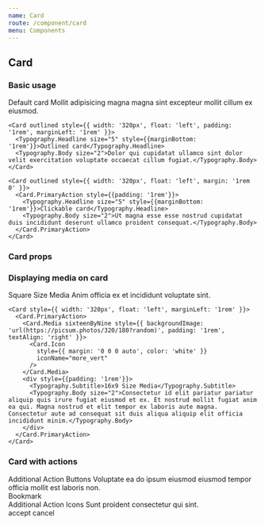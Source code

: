 ```yaml
---
name: Card
route: /component/card
menu: Components
---
```



## Card

### Basic usage
<Playground>
  <div style={{ display: 'inline-block' }}>
    <Card style={{ width: '320px', float: 'left', padding: '1rem', }}>
      <Typography.Headline size="5" style={{marginBottom: '1rem'}}>Default card</Typography.Headline>
      <Typography.Body size="2">Mollit adipisicing magna magna sint excepteur mollit cillum ex eiusmod.</Typography.Body>
    </Card>

    <Card outlined style={{ width: '320px', float: 'left', padding: '1rem', marginLeft: '1rem' }}>
      <Typography.Headline size="5" style={{marginBottom: '1rem'}}>Outlined card</Typography.Headline>
      <Typography.Body size="2">Dolor qui cupidatat ullamco sint dolor velit exercitation voluptate occaecat cillum fugiat.</Typography.Body>
    </Card>

    <Card outlined style={{ width: '320px', float: 'left', margin: '1rem 0' }}>
      <Card.PrimaryAction style={{padding: '1rem'}}>
        <Typography.Headline size="5" style={{marginBottom: '1rem'}}>Clickable card</Typography.Headline>
        <Typography.Body size="2">Ut magna esse esse nostrud cupidatat duis incididunt deserunt ullamco proident consequat.</Typography.Body>
      </Card.PrimaryAction>
    </Card>
  </div>
</Playground>

### Card props
<PropsTable of={CardBody} />

### Displaying media on card
<Playground>
  <div style={{ display: 'inline-block' }}>
    <Card style={{ width: '320px', float: 'left' }}>
      <Card.PrimaryAction>
        <Card.Media square style={{ backgroundImage: 'url(https://picsum.photos/320?random)', padding: '1rem', textAlign: 'right' }}>
          <IconToggle
            style={{ margin: '0 0 0 auto', color: 'white' }}
            dataToggleOff={{label: 'Favorite', content: 'favorite' }}
            dataToggleOn={{label: 'Unfavorite', content: 'favorite_border' }}
          />
        </Card.Media>
        <div style={{padding: '1rem'}}>
          <Typography.Subtitle>Square Size Media</Typography.Subtitle>
          <Typography.Body size="2">Anim officia ex et incididunt voluptate sint.</Typography.Body>
        </div>
      </Card.PrimaryAction>
    </Card>

    <Card style={{ width: '320px', float: 'left', marginLeft: '1rem' }}>
      <Card.PrimaryAction>
        <Card.Media sixteenByNine style={{ backgroundImage: 'url(https://picsum.photos/320/180?random)', padding: '1rem', textAlign: 'right' }}>
          <Card.Icon
            style={{ margin: '0 0 0 auto', color: 'white' }}
            iconName="more_vert"
          />
        </Card.Media>
        <div style={{padding: '1rem'}}>
          <Typography.Subtitle>16x9 Size Media</Typography.Subtitle>
          <Typography.Body size="2">Consectetur id elit pariatur pariatur aliquip quis irure fugiat eiusmod et ex. Et nostrud mollit fugiat anim ea qui. Magna nostrud et elit tempor ex laboris aute magna. Consectetur aute ad consequat sit duis aliqua aliquip elit officia incididunt minim.</Typography.Body>
        </div>
      </Card.PrimaryAction>
    </Card>
  </div>
</Playground>

### Card with actions
<Playground>
  <div style={{ display: 'inline-block' }}>
    <Card style={{ width: '320px', float: 'left' }}>
      <Card.PrimaryAction>
        <Card.Media sixteenByNine style={{ backgroundImage: 'url(https://picsum.photos/320/180?random)' }} />
        <div style={{padding: '1rem'}}>
          <Typography.Subtitle>Additional Action Buttons</Typography.Subtitle>
          <Typography.Body size="2">Voluptate ea do ipsum eiusmod eiusmod tempor officia mollit est laboris non.</Typography.Body>
        </div>
      </Card.PrimaryAction>
      <Card.Actions full>
        <Card.Button style={{textAlign: 'center'}}>Bookmark</Card.Button>
      </Card.Actions>
    </Card>
    <Card style={{ width: '320px', float: 'left', marginLeft: '1rem' }}>
      <Card.PrimaryAction>
        <Card.Media sixteenByNine style={{ backgroundImage: 'url(https://picsum.photos/320/180?random)' }} />
        <div style={{padding: '1rem'}}>
          <Typography.Subtitle>Additional Action Icons</Typography.Subtitle>
          <Typography.Body size="2">Sunt proident consectetur qui sint.</Typography.Body>
        </div>
      </Card.PrimaryAction>
      <Card.Actions>
        <Card.Buttons>
          <Card.Button>accept</Card.Button>
          <Card.Button>cancel</Card.Button>
        </Card.Buttons>
        <Card.Icons>
          <Card.Icon iconName="share" />
          <Card.Icon iconName="more_vert" />
        </Card.Icons>
      </Card.Actions>
    </Card>
  </div>
</Playground>
